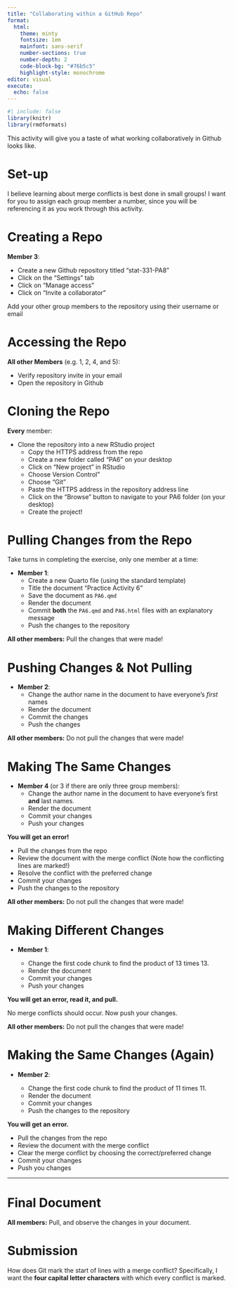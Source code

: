```yaml
---
title: "Collaborating within a GitHub Repo"
format: 
  html: 
    theme: minty
    fontsize: 1em
    mainfont: sans-serif
    number-sections: true
    number-depth: 2
    code-block-bg: "#76b5c5"
    highlight-style: monochrome
editor: visual
execute: 
  echo: false
---
```


```r
#| include: false
library(knitr)
library(rmdformats)
```

This activity will give you a taste of what working collaboratively in Github 
looks like. 


# Set-up

I believe learning about merge conflicts is best done in small groups! I want
for you to assign each group member a number, since you will be referencing it 
as you work through this activity. 


# Creating a Repo

**Member 3**: 

- Create a new Github repository titled "stat-331-PA8"
- Click on the "Settings" tab
- Click on "Manage access" 
- Click on "Invite a collaborator" 

Add your other group members to the repository using their username or email


# Accessing the Repo

**All other Members** (e.g. 1, 2, 4, and 5): 

- Verify repository invite in your email
- Open the repository in Github


# Cloning the Repo

**Every** member: 

- Clone the repository into a new RStudio project
  * Copy the HTTPS address from the repo
  * Create a new folder called "PA6" on your desktop
  * Click on "New project" in RStudio
  * Choose Version Control"
  * Choose "Git"
  * Paste the HTTPS address in the repository address line
  * Click on the "Browse" button to navigate to your PA6 folder (on your desktop)
  * Create the project! 
  
  
# Pulling Changes from the Repo

Take turns in completing the exercise, only one member at a time:

- **Member 1**: 
  * Create a new Quarto file (using the standard template)
  * Title the document "Practice Activity 6" 
  * Save the document as `PA6.qmd`
  * Render the document 
  * Commit **both** the `PA6.qmd` and `PA6.html` files with an explanatory
  message
  * Push the changes to the repository
  
**All other members:** Pull the changes that were made! 

# Pushing Changes & Not Pulling 

- **Member 2**: 
  * Change the author name in the document to have everyone's *first* names
  * Render the document
  * Commit the changes
  * Push the changes 
  
**All other members:** Do not pull the changes that were made! 

# Making The Same Changes

- **Member 4** (or 3 if there are only three group members): 
  * Change the author name in the document to have everyone's first **and** last
  names. 
  * Render the document
  * Commit your changes 
  * Push your changes

**You will get an error!** 

  * Pull the changes from the repo
  * Review the document with the merge conflict 
  (Note how the conflicting lines are marked!)
  * Resolve the conflict with the preferred change
  * Commit your changes
  * Push the changes to the repository 
  
**All other members:** Do not pull the changes that were made! 

# Making Different Changes

- **Member 1**: 

  * Change the first code chunk to find the product of 13 times 13. 
  * Render the document
  * Commit your changes
  * Push your changes 
  
**You will get an error, read it, and pull.** 

No merge conflicts should occur. Now push your changes.

**All other members:** Do not pull the changes that were made! 

# Making the Same Changes (Again)

- **Member 2**:

  * Change the first code chunk to find the product of 11 times 11.
  * Render the document 
  * Commit your changes
  * Push the changes to the repository
  
**You will get an error.**

  * Pull the changes from the repo
  * Review the document with the merge conflict
  * Clear the merge conflict by choosing the correct/preferred change
  * Commit your changes 
  * Push you changes
  

---

# Final Document 

**All members:** Pull, and observe the changes in your document.


# Submission

How does Git mark the start of lines with a merge conflict? Specifically, I want
the **four capital letter characters** with which every conflict is marked.



